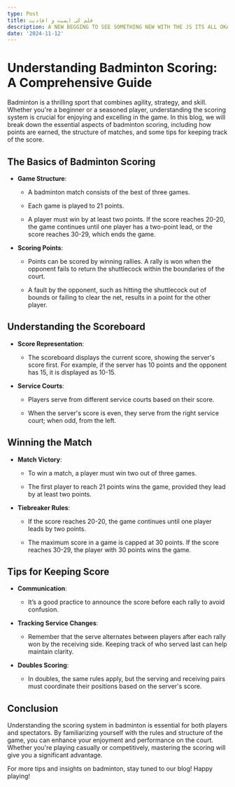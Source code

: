 ```yaml
---
type: Post
title: قلم کی اہمیت و افادیت
description: A NEW BEGGING TO SEE SOMETHING NEW WITH THE JS ITS ALL OKAY
date: '2024-11-12'
---
```

# Understanding Badminton Scoring: A Comprehensive Guide

Badminton is a thrilling sport that combines agility, strategy, and skill. Whether you're a beginner or a seasoned player, understanding the scoring system is crucial for enjoying and excelling in the game. In this blog, we will break down the essential aspects of badminton scoring, including how points are earned, the structure of matches, and some tips for keeping track of the score.

## **The Basics of Badminton Scoring**

*   **Game Structure**:

    *   A badminton match consists of the best of three games.

    *   Each game is played to 21 points.

    *   A player must win by at least two points. If the score reaches 20-20, the game continues until one player has a two-point lead, or the score reaches 30-29, which ends the game.

*   **Scoring Points**:

    *   Points can be scored by winning rallies. A rally is won when the opponent fails to return the shuttlecock within the boundaries of the court.

    *   A fault by the opponent, such as hitting the shuttlecock out of bounds or failing to clear the net, results in a point for the other player.

## **Understanding the Scoreboard**

*   **Score Representation**:

    *   The scoreboard displays the current score, showing the server's score first. For example, if the server has 10 points and the opponent has 15, it is displayed as 10-15.

*   **Service Courts**:

    *   Players serve from different service courts based on their score.

    *   When the server's score is even, they serve from the right service court; when odd, from the left.

## **Winning the Match**

*   **Match Victory**:

    *   To win a match, a player must win two out of three games.

    *   The first player to reach 21 points wins the game, provided they lead by at least two points.

*   **Tiebreaker Rules**:

    *   If the score reaches 20-20, the game continues until one player leads by two points.

    *   The maximum score in a game is capped at 30 points. If the score reaches 30-29, the player with 30 points wins the game.

## **Tips for Keeping Score**

*   **Communication**:

    *   It’s a good practice to announce the score before each rally to avoid confusion.

*   **Tracking Service Changes**:

    *   Remember that the serve alternates between players after each rally won by the receiving side. Keeping track of who served last can help maintain clarity.

*   **Doubles Scoring**:

    *   In doubles, the same rules apply, but the serving and receiving pairs must coordinate their positions based on the server's score.

## **Conclusion**

Understanding the scoring system in badminton is essential for both players and spectators. By familiarizing yourself with the rules and structure of the game, you can enhance your enjoyment and performance on the court. Whether you're playing casually or competitively, mastering the scoring will give you a significant advantage.

For more tips and insights on badminton, stay tuned to our blog! Happy playing!
